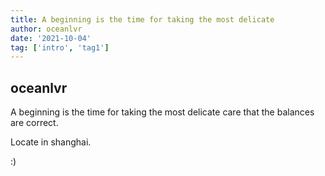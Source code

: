 ```yaml
---
title: A beginning is the time for taking the most delicate
author: oceanlvr
date: '2021-10-04'
tag: ['intro', 'tag1']
---
```


## oceanlvr

A beginning is the time for taking the most delicate care that the balances are correct.

Locate in shanghai.

:)
